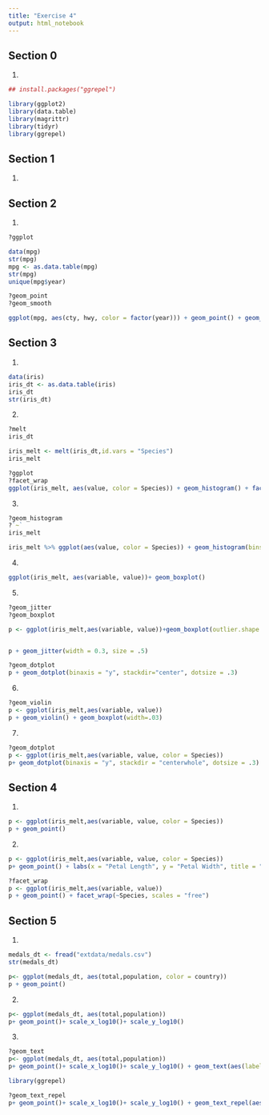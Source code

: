```yaml
---
title: "Exercise 4"
output: html_notebook
---
```



## Section 0

1.
```r
## install.packages("ggrepel")

library(ggplot2)
library(data.table)
library(magrittr)
library(tidyr)
library(ggrepel)
```

## Section 1

1.

## Section 2

1.
```r
?ggplot

data(mpg)
str(mpg)
mpg <- as.data.table(mpg)
str(mpg)
unique(mpg$year)

?geom_point
?geom_smooth

ggplot(mpg, aes(cty, hwy, color = factor(year))) + geom_point() + geom_smooth(method = 'lm')
```




## Section 3

1.
```r
data(iris)
iris_dt <- as.data.table(iris)
iris_dt
str(iris_dt)
```

2.
```r
?melt
iris_dt

iris_melt <- melt(iris_dt,id.vars = "Species")
iris_melt

?ggplot
?facet_wrap
ggplot(iris_melt, aes(value, color = Species)) + geom_histogram() + facet_wrap(iris_melt$variable)
```

3.
```r
?geom_histogram
?`~`
iris_melt

iris_melt %>% ggplot(aes(value, color = Species)) + geom_histogram(bins = 115)+facet_wrap(~variable)

```


4.
```r
ggplot(iris_melt, aes(variable, value))+ geom_boxplot()

```

5.
```r
?geom_jitter
?geom_boxplot

p <- ggplot(iris_melt,aes(variable, value))+geom_boxplot(outlier.shape = NA)


p + geom_jitter(width = 0.3, size = .5)

?geom_dotplot
p + geom_dotplot(binaxis = "y", stackdir="center", dotsize = .3)
```

6.
```r
?geom_violin
p <- ggplot(iris_melt,aes(variable, value))
p + geom_violin() + geom_boxplot(width=.03)
```

7.
```r
?geom_dotplot
p <- ggplot(iris_melt,aes(variable, value, color = Species))
p+ geom_dotplot(binaxis = "y", stackdir = "centerwhole", dotsize = .3)
```

## Section 4

1.
```r

p <- ggplot(iris_melt,aes(variable, value, color = Species))
p + geom_point()
```

2.
```r

p <- ggplot(iris_melt,aes(variable, value, color = Species))
p+ geom_point() + labs(x = "Petal Length", y = "Petal Width", title = "Relationship between petal length and width")+ theme(plot.title= element_text(hjust =.5))

?facet_wrap
p <- ggplot(iris_melt,aes(variable, value))
p + geom_point() + facet_wrap(~Species, scales = "free")

```

## Section 5

1.
```r
medals_dt <- fread("extdata/medals.csv")
str(medals_dt)

p<- ggplot(medals_dt, aes(total,population, color = country))
p + geom_point()
```

2.
```r
p<- ggplot(medals_dt, aes(total,population))
p+ geom_point()+ scale_x_log10()+ scale_y_log10()
```

3.
```r
?geom_text
p<- ggplot(medals_dt, aes(total,population))
p+ geom_point()+ scale_x_log10()+ scale_y_log10() + geom_text(aes(label = code))

library(ggrepel)

?geom_text_repel
p+ geom_point()+ scale_x_log10()+ scale_y_log10() + geom_text_repel(aes(label=code))
```






























